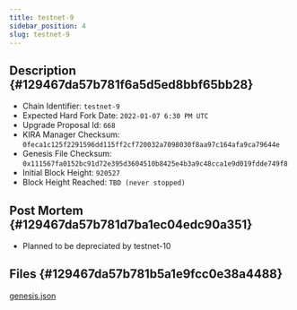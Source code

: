 ```yaml
---
title: testnet-9
sidebar_position: 4
slug: testnet-9
---
```





## Description {#129467da57b781f6a5d5ed8bbf65bb28}

- Chain Identifier: `testnet-9`
- Expected Hard Fork Date: `2022-01-07 6:30 PM UTC`
- Upgrade Proposal Id: `668`
- KIRA Manager Checksum: `0feca1c125f2291596dd115ff2cf720032a7098030f8aa97c164afa9ca79644e`
- Genesis File Checksum: `0x111567fa0152bc91d72e395d3604510b8425e4b3a9c48cca1e9d019fdde749f8`
- Initial Block Height: `920527`
- Block Height Reached: `TBD (never stopped)`

## Post Mortem {#129467da57b781d7ba1ec04edc90a351}

- Planned to be depreciated by testnet-10

## Files {#129467da57b781b5a1e9fcc0e38a4488}


[genesis.json](https://prod-files-secure.s3.us-west-2.amazonaws.com/9b5bfc45-bdb5-4b46-80e6-aabe3cae64d0/f8834219-d9e9-4c4d-ae3e-c06ad98ce3f1/genesis.json?X-Amz-Algorithm=AWS4-HMAC-SHA256&X-Amz-Content-Sha256=UNSIGNED-PAYLOAD&X-Amz-Credential=ASIAZI2LB4665TVMX7FF%2F20250317%2Fus-west-2%2Fs3%2Faws4_request&X-Amz-Date=20250317T150128Z&X-Amz-Expires=3600&X-Amz-Security-Token=IQoJb3JpZ2luX2VjEO%2F%2F%2F%2F%2F%2F%2F%2F%2F%2F%2FwEaCXVzLXdlc3QtMiJIMEYCIQDop5Gn54ElmXKorrMezJXZZSU4f1MHbeSjwnjaElT63gIhAPbKEkwvHxSs2uY2%2FnJBDSqMpRffPg4Z2jLYQ92LTsXYKv8DCEgQABoMNjM3NDIzMTgzODA1Igw1yjTW8s7ulAx4Y4Mq3ANygQWKKiYQooaZvWpNhHslAdNcyh9Q%2FMathzDXYxG%2FLepbYq%2BEoOezXOIlGKVmLgQr6IG0YilKLIceiBRQw3saJ7EWXvKskspKHt%2F1UZuiXG%2Bn9%2BIzDzZpGUXjQX3Q%2F9S9s36wYtMlmNKmgq%2BdKcmtH9DDUiRxJ9%2FSlNOjqek2mSAunt34B1uob2sNW8rna8w5%2B%2F2xHHbKwr%2FYffENZf%2Bqy7X9FyQY9DRAZ3ZJbumIuMj8vPrWguFHcNWBKpeCrGYzlRdgGYdjUJhOnxrjkDaM5WfQ%2Bh8oJxIxLTF%2FL4J0QKgb0OkGhVcFpAqtLs3CKwxx4joqaX2KXLzDhHXk5wEFMSONx%2BDMdhjvCs6aMRkNAOwn1YQGeujL6SXfSjRI7b194BbZz9zNe8CmAzM0hP8nyPoJDu9jMD5nEqU7Xkbhu4FMJmO4lcCY8YiL7kjCERk%2FVKLGDqch79U1mLMH%2BE7jmeChETlgls%2FmbsANim1eAoCyTHj4ooeh%2FHioDWyZXy8DRSemzfa%2BLBLI4EjndSMwUsxUnDj5RFRSL70jUnF3GnrON2F4MWGYi0XA%2FOyDKOu6uyRN8Tf4JpBE9UEamdXzALU7PvRT3lXvIjZdwPfbTXRtGU67zllxvEZO%2FzCk6eC%2BBjqkAfv6bB7F5xR36Ta5o2sUrHhOYy1vDlkcHEcj7pjlofRBfNCsBlAwXNsN%2FW99pToVh05uTdSDGF8hnCReV%2BKhClFxLhUuq1bnPLC%2FBaSf8%2BoIDsnW%2B8CxDbDChNyHBwJV4JDsEkmQVSot9BcZqpudOTeM0nxHdrNKrrxNIiANnfBRFxF0D4dNha8D7E6zze2DLhDvF8tzGxrh6eUr7EOcB2%2Fn7Goq&X-Amz-Signature=270a642d2d941511d53c7648603de97dbc3e7b18b05a4cde4c59460dca8326c8&X-Amz-SignedHeaders=host&x-id=GetObject)


